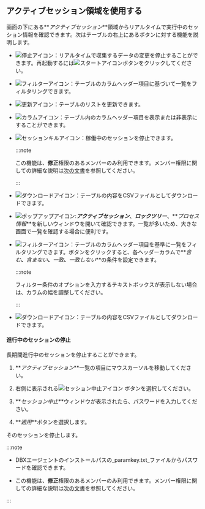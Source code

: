 ## アクティブセッション領域を使用する

画面の下にある**_アクティブセッション_**領域からリアルタイムで実行中のセッション情報を確認できます。次はテーブルの右上にあるボタンに対する機能を説明します。

<Xclude product='postgresql,mysql'>

-   ![停止アイコン](/img/ico-pause.svg)：リアルタイムで収集するデータの変更を停止することができます。再起動するには![スタートアイコン](/img/ico-play-grey.svg)ボタンをクリックしてください。

</Xclude>

<InDoc product='postgresql,mysql'>

-   ![フィルターアイコン](/img/ico-filter.svg)：テーブルのカラムヘッダー項目に基づいて一覧をフィルタリングできます。

</InDoc>

-   ![更新アイコン](/img/ico-refresh.svg)：テーブルのリストを更新できます。

-   ![カラムアイコン](/img/ico-column.svg)：テーブル内のカラムヘッダー項目を表示または非表示にすることができます。

<InDoc product='postgresql,mysql'>

-   ![セッションキルアイコン](/img/ico-kill-session.svg)：稼働中のセッションを停止できます。

    :::note

    この機能は、**修正**権限のあるメンバーのみ利用できます。メンバー権限に関しての詳細な説明は[次の文書](../project/project-structure#project-auth)を参照してください。

    :::

-   ![ダウンロードアイコン](/img/ico-download.svg)：テーブルの内容をCSVファイルとしてダウンロードできます。

-   ![ポップアップアイコン](/img/ic-popup.svg):**_アクティブセッション_**、**_ロックツリー_**、**_プロセス情報_**を新しいウィンドウを開いて確認できます。一覧が多いため、大きな画面で一覧を確認する場合に便利です。

</InDoc>

<Xclude product='postgresql,mysql'>

-   ![フィルターアイコン](/img/ico-filter.svg)：テーブルのカラムヘッダー項目を基準に一覧をフィルタリングできます。ボタンをクリックすると、各ヘッダーカラムで**_含む_**、**_含まない_**、**_一致_**、**_一致しない_**の条件を設定できます。

    :::note

    フィルター条件のオプションを入力するテキストボックスが表示しない場合は、カラムの幅を調整してください。

    :::

-   ![ダウンロードアイコン](/img/ico-download.svg)：テーブルの内容をCSVファイルとしてダウンロードできます。

#### 進行中のセッションの停止

長期間進行中のセッションを停止することができます。

1.  **_アクティブセッション_**一覧の項目にマウスカーソルを移動してください。

2.  右側に表示される![セッション中止アイコン](/img/ic-kill-session.svg) ボタンを選択してください。

3.  **_セッション中止_**ウィンドウが表示されたら、パスワードを入力してください。

4.  **_適用_**ボタンを選択します。

そのセッションを停止します。

:::note

-   DBXエージェントのインストールパスの_paramkey.txt_ファイルからパスワードを確認できます。

-   この機能は、**修正**権限のあるメンバーのみ利用できます。メンバー権限に関しての詳細な説明は[次の文書](../project/project-structure#project-auth)を参照してください。

:::

</Xclude>
